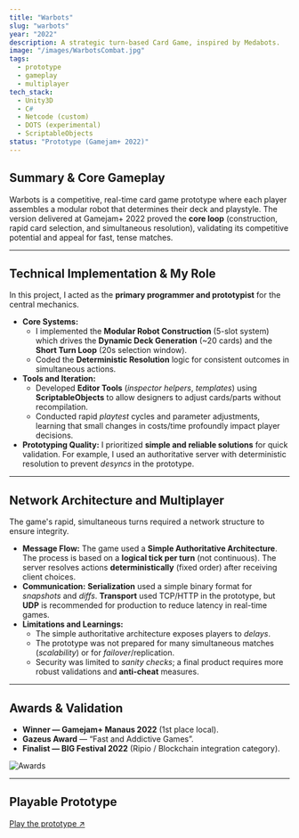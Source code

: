 ```yaml
---
title: "Warbots"
slug: "warbots"
year: "2022"
description: A strategic turn-based Card Game, inspired by Medabots.
image: "/images/WarbotsCombat.jpg"
tags:
  - prototype
  - gameplay
  - multiplayer
tech_stack:
  - Unity3D
  - C#
  - Netcode (custom)
  - DOTS (experimental)
  - ScriptableObjects
status: "Prototype (Gamejam+ 2022)"
---
```


## **Summary & Core Gameplay**
Warbots is a competitive, real-time card game prototype where each player assembles a modular robot that determines their deck and playstyle. The version delivered at Gamejam+ 2022 proved the **core loop** (construction, rapid card selection, and simultaneous resolution), validating its competitive potential and appeal for fast, tense matches.

<VideoPlayer
  src="/videos/WarbotsTrailer.mp4"
  title="Warbots Gameplay Trailer"
/>

---

## Technical Implementation & My Role

In this project, I acted as the **primary programmer and prototypist** for the central mechanics.

* **Core Systems:**
    * I implemented the **Modular Robot Construction** (5-slot system) which drives the **Dynamic Deck Generation** (~20 cards) and the **Short Turn Loop** (20s selection window).
    * Coded the **Deterministic Resolution** logic for consistent outcomes in simultaneous actions.
* **Tools and Iteration:**
    * Developed **Editor Tools** (*inspector helpers*, *templates*) using **ScriptableObjects** to allow designers to adjust cards/parts without recompilation.
    * Conducted rapid *playtest* cycles and parameter adjustments, learning that small changes in costs/time profoundly impact player decisions.
* **Prototyping Quality:** I prioritized **simple and reliable solutions** for quick validation. For example, I used an authoritative server with deterministic resolution to prevent *desyncs* in the prototype.

---

## Network Architecture and Multiplayer

The game's rapid, simultaneous turns required a network structure to ensure integrity.

* **Message Flow:** The game used a **Simple Authoritative Architecture**. The process is based on a **logical tick per turn** (not continuous). The server resolves actions **deterministically** (fixed order) after receiving client choices.
* **Communication:** **Serialization** used a simple binary format for *snapshots* and *diffs*. **Transport** used TCP/HTTP in the prototype, but **UDP** is recommended for production to reduce latency in real-time games.
* **Limitations and Learnings:**
    * The simple authoritative architecture exposes players to *delays*.
    * The prototype was not prepared for many simultaneous matches (*scalability*) or for *failover*/replication.
    * Security was limited to *sanity checks*; a final product requires more robust validations and **anti-cheat** measures.

<VideoPlayer
  src="/videos/WarbotsMultiplayer.mp4"
  title="Warbots Multiplayer and Network Synchronization Demo"
/>

---

## Awards & Validation

* **Winner — Gamejam+ Manaus 2022** (1st place local).
* **Gazeus Award** — “Fast and Addictive Games”.
* **Finalist — BIG Festival 2022** (Ripio / Blockchain integration category).

![Awards](/images/WarbotsPremiation.jpg)

---

## Playable Prototype

[Play the prototype ↗](https://darksardinha.itch.io/warbots)